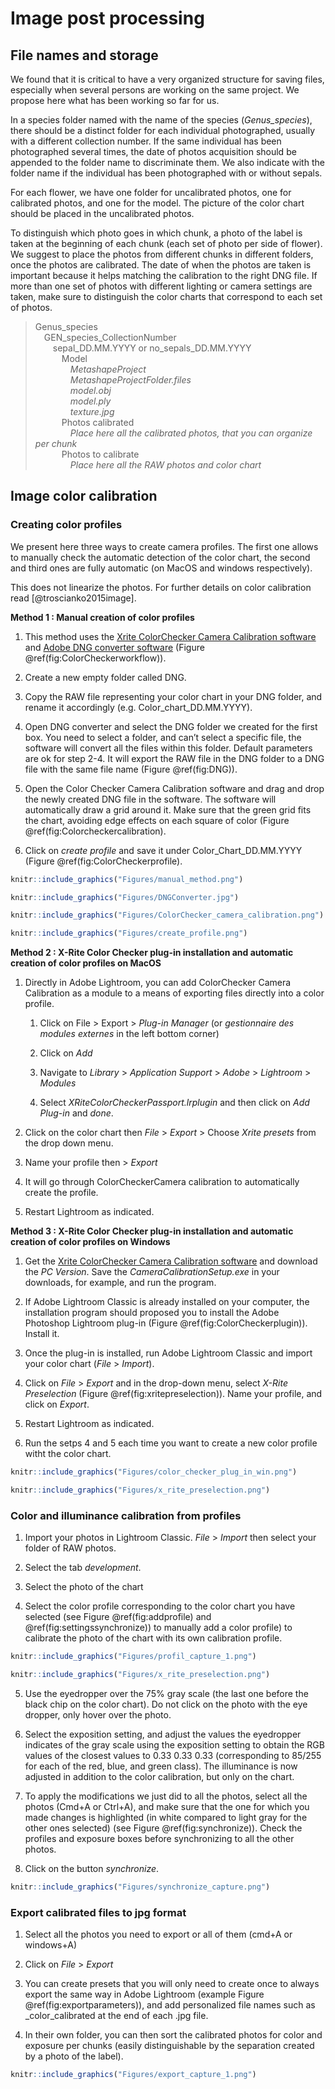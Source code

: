 
# Image post processing

## File names and storage

We found that it is critical to have a very organized structure for
saving files, especially when several persons are working on the same
project. We propose here what has been working so far for us.

In a species folder named with the name of the species
(*Genus_species*), there should be a distinct folder for each individual
photographed, usually with a different collection number. If the same
individual has been photographed several times, the date of photos
acquisition should be appended to the folder name to discriminate them.
We also indicate with the folder name if the individual has been
photographed with or without sepals.

For each flower, we have one folder for uncalibrated photos, one for
calibrated photos, and one for the model. The picture of the color chart
should be placed in the uncalibrated photos.

To distinguish which photo goes in which chunk, a photo of the label is
taken at the beginning of each chunk (each set of photo per side of
flower). We suggest to place the photos from different chunks in
different folders, once the photos are calibrated. The date of when the
photos are taken is important because it helps matching the calibration
to the right DNG file. If more than one set of photos with different
lighting or camera settings are taken, make sure to distinguish the
color charts that correspond to each set of photos.


>Genus_species\
&emsp;GEN_species_CollectionNumber\
&emsp;&emsp;sepal_DD.MM.YYYY or no_sepals_DD.MM.YYYY\
&emsp;&emsp;&emsp;Model\
&emsp;&emsp;&emsp;&emsp;*MetashapeProject*\
&emsp;&emsp;&emsp;&emsp;*MetashapeProjectFolder.files*\
&emsp;&emsp;&emsp;&emsp;*model.obj*\
&emsp;&emsp;&emsp;&emsp;*model.ply*\
&emsp;&emsp;&emsp;&emsp;*texture.jpg*\
&emsp;&emsp;&emsp;Photos calibrated\
&emsp;&emsp;&emsp;&emsp;*Place here all the calibrated photos, that you can organize per chunk*\
&emsp;&emsp;&emsp;Photos to calibrate\
&emsp;&emsp;&emsp;&emsp;*Place here all the RAW photos and color chart*\

## Image color calibration

### Creating color profiles

We present here three ways to create camera profiles. The first one
allows to manually check the automatic detection of the color chart, the
second and third ones are fully automatic (on MacOS and windows
respectively).

This does not linearize the photos. For further details on color
calibration read [@troscianko2015image].

**Method 1 : Manual creation of color profiles**

1.  This method uses the [Xrite ColorChecker Camera Calibration
    software](https://xritephoto.com/ph_product_overview.aspx?ID=938&Action=Support&SoftwareID=2030)
    and [Adobe DNG converter
    software](https://helpx.adobe.com/photoshop/using/adobe-dng-converter.html) (Figure \@ref(fig:ColorCheckerworkflow)).

2.  Create a new empty folder called DNG.

3.  Copy the RAW file representing your color chart in your DNG folder,
    and rename it accordingly (e.g. Color_chart_DD.MM.YYYY).

4.  Open DNG converter and select the DNG folder we created for the
    first box. You need to select a folder, and can't select a specific
    file, the software will convert all the files within this folder.
    Default parameters are ok for step 2-4. It will export the RAW file
    in the DNG folder to a DNG file with the same file name (Figure \@ref(fig:DNG)).

5.  Open the Color Checker Camera Calibration software and drag and drop
    the newly created DNG file in the software. The software will
    automatically draw a grid around it. Make sure that the green grid
    fits the chart, avoiding edge effects on each square of color
    (Figure \@ref(fig:Colorcheckercalibration).

6.  Click on *create profile* and save it under Color_Chart_DD.MM.YYYY
    (Figure \@ref(fig:ColorCheckerprofile).

```r
knitr::include_graphics("Figures/manual_method.png")
```

```r
knitr::include_graphics("Figures/DNGConverter.jpg")
```

```r
knitr::include_graphics("Figures/ColorChecker_camera_calibration.png")
```

```r
knitr::include_graphics("Figures/create_profile.png")
```




**Method 2 : X-Rite Color Checker plug-in installation and automatic
creation of color profiles on MacOS**

1.  Directly in Adobe Lightroom, you can add ColorChecker Camera
    Calibration as a module to a means of exporting files directly into
    a color profile.

    1.  Click on File \> Export \> *Plug-in Manager* (or *gestionnaire
        des modules externes* in the left bottom corner)

    2.  Click on *Add*

    3.  Navigate to *Library* \> *Application Support* \> *Adobe* \>
        *Lightroom* \> *Modules*

    4.  Select *XRiteColorCheckerPassport.lrplugin* and then click on
        *Add Plug-in* and *done*.

2.  Click on the color chart then *File* \> *Export* \> Choose *Xrite
    presets* from the drop down menu.

3.  Name your profile then \> *Export*

4.  It will go through ColorCheckerCamera calibration to automatically
    create the profile.

5.  Restart Lightroom as indicated.

**Method 3 : X-Rite Color Checker plug-in installation and automatic
creation of color profiles on Windows**

1.  Get the [Xrite ColorChecker Camera Calibration
    software](https://xritephoto.com/ph_product_overview.aspx?ID=938&Action=Support&SoftwareID=2030)
    and download the *PC Version*. Save the *CameraCalibrationSetup.exe*
    in your downloads, for example, and run the program.

2.  If Adobe Lightroom Classic is already installed on your computer,
    the installation program should proposed you to install the Adobe
    Photoshop Lightroom plug-in (Figure \@ref(fig:ColorCheckerplugin)). Install it.

3.  Once the plug-in is installed, run Adobe Lightroom Classic and
    import your color chart (*File* \> *Import*).

4.  Click on *File* \> *Export* and in the drop-down menu, select
    *X-Rite Preselection* (Figure \@ref(fig:xritepreselection)). Name your profile, and click on
    *Export*.

5.  Restart Lightroom as indicated.

6.  Run the setps 4 and 5 each time you want to create a new color
    profile witht the color chart.

```r
knitr::include_graphics("Figures/color_checker_plug_in_win.png")
```

```r
knitr::include_graphics("Figures/x_rite_preselection.png")
```



### Color and illuminance calibration from profiles

1.  Import your photos in Lightroom Classic. *File* \> *Import* then
    select your folder of RAW photos.

2.  Select the tab *development*.

3.  Select the photo of the chart

4.  Select the color profile corresponding to the color chart you have selected (see Figure \@ref(fig:addprofile) and \@ref(fig:settingssynchronize)) to manually add a color profile) to calibrate the photo of the chart with its own calibration profile.

```r
knitr::include_graphics("Figures/profil_capture_1.png")
```

```r
knitr::include_graphics("Figures/x_rite_preselection.png")
```


5.  Use the eyedropper over the 75% gray scale (the last one before the
    black chip on the color chart). Do not click on the photo with
    the eye dropper, only hover over the photo.

6.  Select the exposition setting, and adjust the values the eyedropper
    indicates of the gray scale using the exposition setting to obtain
    the RGB values of the closest values to 0.33 0.33 0.33
    (corresponding to 85/255 for each of the red, blue, and green
    class). The illuminance is now adjusted in addition to the color
    calibration, but only on the chart.

7.  To apply the modifications we just did to all the photos, select all the photos (Cmd+A or Ctrl+A), and make sure that the one for which you made changes is highlighted (in white compared to light gray for the other ones selected) (see Figure \@ref(fig:synchronize)). Check the profiles and exposure boxes before synchronizing to all the other photos.

8.  Click on the button *synchronize*.

```r
knitr::include_graphics("Figures/synchronize_capture.png")
```




### Export calibrated files to jpg format

1.  Select all the photos you need to export or all of them (cmd+A or
    windows+A)

2.  Click on *File* \> *Export*

3.  You can create presets that you will only need to create once to
    always export the same way in Adobe Lightroom (example Figure \@ref(fig:exportparameters)), and add personalized file names
    such as \_color_calibrated at the end of each .jpg file.

4.  In their own folder, you can then sort the calibrated photos for
    color and exposure per chunks (easily distinguishable by the
    separation created by a photo of the label).

```r
knitr::include_graphics("Figures/export_capture_1.png")
```


